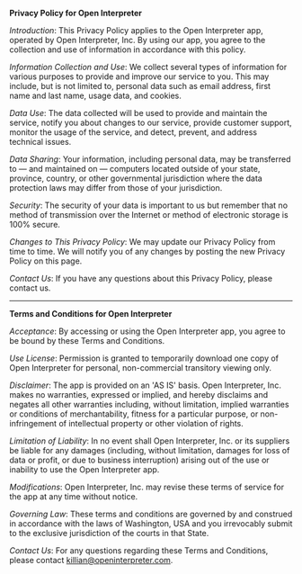 **Privacy Policy for Open Interpreter**

*Introduction*: This Privacy Policy applies to the Open Interpreter app, operated by Open Interpreter, Inc. By using our app, you agree to the collection and use of information in accordance with this policy.

*Information Collection and Use*: We collect several types of information for various purposes to provide and improve our service to you. This may include, but is not limited to, personal data such as email address, first name and last name, usage data, and cookies.

*Data Use*: The data collected will be used to provide and maintain the service, notify you about changes to our service, provide customer support, monitor the usage of the service, and detect, prevent, and address technical issues.

*Data Sharing*: Your information, including personal data, may be transferred to — and maintained on — computers located outside of your state, province, country, or other governmental jurisdiction where the data protection laws may differ from those of your jurisdiction.

*Security*: The security of your data is important to us but remember that no method of transmission over the Internet or method of electronic storage is 100% secure.

*Changes to This Privacy Policy*: We may update our Privacy Policy from time to time. We will notify you of any changes by posting the new Privacy Policy on this page.

*Contact Us*: If you have any questions about this Privacy Policy, please contact us.

---

**Terms and Conditions for Open Interpreter**

*Acceptance*: By accessing or using the Open Interpreter app, you agree to be bound by these Terms and Conditions.

*Use License*: Permission is granted to temporarily download one copy of Open Interpreter for personal, non-commercial transitory viewing only.

*Disclaimer*: The app is provided on an 'AS IS' basis. Open Interpreter, Inc. makes no warranties, expressed or implied, and hereby disclaims and negates all other warranties including, without limitation, implied warranties or conditions of merchantability, fitness for a particular purpose, or non-infringement of intellectual property or other violation of rights.

*Limitation of Liability*: In no event shall Open Interpreter, Inc. or its suppliers be liable for any damages (including, without limitation, damages for loss of data or profit, or due to business interruption) arising out of the use or inability to use the Open Interpreter app.

*Modifications*: Open Interpreter, Inc. may revise these terms of service for the app at any time without notice.

*Governing Law*: These terms and conditions are governed by and construed in accordance with the laws of Washington, USA and you irrevocably submit to the exclusive jurisdiction of the courts in that State.

*Contact Us*: For any questions regarding these Terms and Conditions, please contact killian@openinterpreter.com.